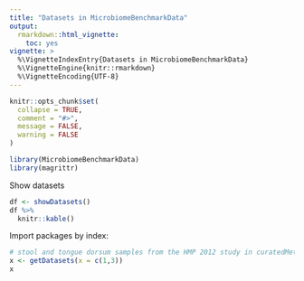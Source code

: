 ```yaml
---
title: "Datasets in MicrobiomeBenchmarkData"
output: 
  rmarkdown::html_vignette:
    toc: yes
vignette: >
  %\VignetteIndexEntry{Datasets in MicrobiomeBenchmarkData}
  %\VignetteEngine{knitr::rmarkdown}
  %\VignetteEncoding{UTF-8}
---
```


```r
knitr::opts_chunk$set(
  collapse = TRUE,
  comment = "#>",
  message = FALSE,
  warning = FALSE
)
```

```r
library(MicrobiomeBenchmarkData)
library(magrittr)
```


Show datasets

```r
df <- showDatasets() 
df %>% 
  knitr::kable()
```

Import packages by index:

```r
# stool and tongue dorsum samples from the HMP 2012 study in curatedMetagenomicData
x <- getDatasets(x = c(1,3))
x
```

